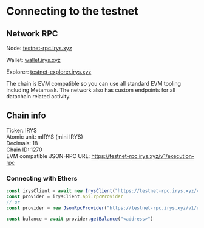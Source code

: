 # Connecting to the testnet

## Network RPC

Node: [testnet-rpc.irys.xyz](http://testnet-rpc.irys.xyz)

Wallet: [wallet.irys.xyz](https://wallet.irys.xyz/)

Explorer: [testnet-explorer.irys.xyz](https://testnet-explorer.irys.xyz/)

The chain is EVM compatible so you can use all standard EVM tooling including Metamask. The network also has custom endpoints for all datachain related activity.

## Chain info

Ticker: IRYS  
Atomic unit: mIRYS (mini IRYS)  
Decimals: 18  
Chain ID: 1270  
EVM compatible JSON-RPC URL: https://testnet-rpc.irys.xyz/v1/execution-rpc  


### Connecting with Ethers
```ts
const irysClient = await new IrysClient("https://testnet-rpc.irys.xyz/v1")
const provider = irysClient.api.rpcProvider
// or
const provider = new JsonRpcProvider("https://testnet-rpc.irys.xyz/v1/execution-rpc")

const balance = await provider.getBalance("<address>")
```
